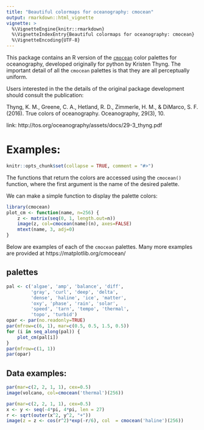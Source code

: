 ```yaml
---
title: "Beautiful colormaps for oceanography: cmocean"
output: rmarkdown::html_vignette
vignette: >
  %\VignetteEngine{knitr::rmarkdown}
  %\VignetteIndexEntry{Beautiful colormaps for oceanography: cmocean}
  %\VignetteEncoding{UTF-8}
---
```


This package contains an R version of the [`cmocean`](https://matplotlib.org/cmocean/) color palettes for oceanography, developed originally for python by Kristen Thyng. The important detail of all the `cmocean` palettes is that they are all perceptually uniform.

Users interested in the the details of the original package development should consult the publication:

Thyng, K. M., Greene, C. A., Hetland, R. D., Zimmerle, H. M., & DiMarco, S. F. (2016). True colors of oceanography. Oceanography, 29(3), 10.

link: http://tos.org/oceanography/assets/docs/29-3_thyng.pdf

Examples:
=========

```r
knitr::opts_chunk$set(collapse = TRUE, comment = "#>")
```

The functions that return the colors are accessed using the `cmocean()` function, where the first argument is the name of the desired palette.

We can make a simple function to display the palette colors:
```r
library(cmocean)
plot_cm <- function(name, n=256) {
    z <- matrix(seq(0, 1, length.out=n))
    image(z, col=cmocean(name)(n), axes=FALSE)
    mtext(name, 3, adj=0)
}
```

Below are examples of each of the `cmocean` palettes. Many more examples are provided at https://matplotlib.org/cmocean/

palettes
--------

```r
pal <- c('algae', 'amp', 'balance', 'diff',
         'gray', 'curl', 'deep', 'delta',
         'dense', 'haline', 'ice', 'matter',
         'oxy', 'phase', 'rain', 'solar',
         'speed', 'tarn', 'tempo', 'thermal',
         'topo', 'turbid')
opar <- par(no.readonly=TRUE)
par(mfrow=c(6, 1), mar=c(0.5, 0.5, 1.5, 0.5))
for (i in seq_along(pal)) {
    plot_cm(pal[i])
}
par(mfrow=c(1, 1))
par(opar)
```

Data examples:
--------------

```r
par(mar=c(2, 2, 1, 1), cex=0.5)
image(volcano, col=cmocean('thermal')(256))
```
```r
par(mar=c(2, 2, 1, 1), cex=0.5)
x <- y <- seq(-4*pi, 4*pi, len = 27)
r <- sqrt(outer(x^2, y^2, "+"))
image(z = z <- cos(r^2)*exp(-r/6), col  = cmocean('haline')(256))
```

